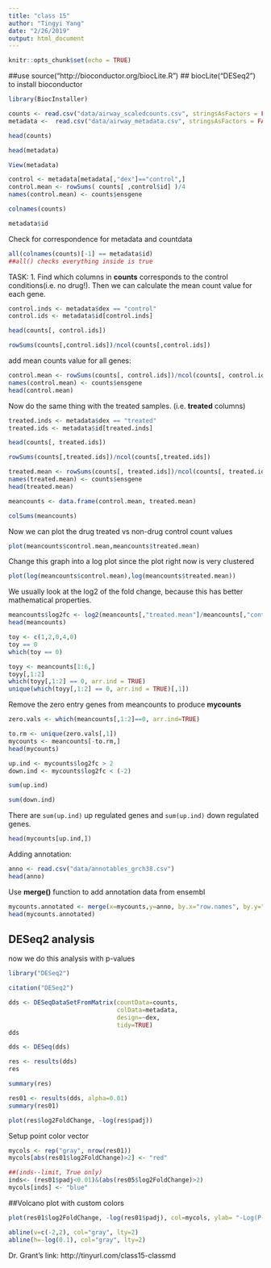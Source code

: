```yaml
---
title: "class 15"
author: "Tingyi Yang"
date: "2/26/2019"
output: html_document
---
```


```r
knitr::opts_chunk$set(echo = TRUE)
```

##use source("http://bioconductor.org/biocLite.R")
##    biocLite("DESeq2") to install bioconductor
```r
library(BiocInstaller)
```

```r
counts <- read.csv("data/airway_scaledcounts.csv", stringsAsFactors = FALSE)
metadata <-  read.csv("data/airway_metadata.csv", stringsAsFactors = FALSE)
```
```r
head(counts)
```

```r
head(metadata)
```
```r
View(metadata)

```

```r
control <- metadata[metadata[,"dex"]=="control",]
control.mean <- rowSums( counts[ ,control$id] )/4 
names(control.mean) <- counts$ensgene
```

```r
colnames(counts)
```

```r
metadata$id
```

Check for correspondence for metadata and countdata
```r
all(colnames(counts)[-1] == metadata$id)
##all() checks everything inside is true
```

TASK: 1. Find which columns in **counts** corresponds to the control conditions(i.e. no drug!). Then we can calculate the mean count value for each gene.

```r
control.inds <- metadata$dex == "control"
control.ids <- metadata$id[control.inds]

head(counts[, control.ids])
```
```r
rowSums(counts[,control.ids])/ncol(counts[,control.ids])

```

add mean counts value for all genes:
```r
control.mean <- rowSums(counts[, control.ids])/ncol(counts[, control.ids])
names(control.mean) <- counts$ensgene
head(control.mean)
```

Now do the same thing with the treated samples. (i.e. **treated** columns)
```r
treated.inds <- metadata$dex == "treated"
treated.ids <- metadata$id[treated.inds]

head(counts[, treated.ids])
```

```r
rowSums(counts[,treated.ids])/ncol(counts[,treated.ids])
```

```r
treated.mean <- rowSums(counts[, treated.ids])/ncol(counts[, treated.ids])
names(treated.mean) <- counts$ensgene
head(treated.mean)
```


```r
meancounts <- data.frame(control.mean, treated.mean)
```
```r
colSums(meancounts)
```

Now we can plot the drug treated vs non-drug control count values
```r
plot(meancounts$control.mean,meancounts$treated.mean)
```

Change this graph into a log plot since the plot right now is very clustered


```r
plot(log(meancounts$control.mean),log(meancounts$treated.mean))
```

 We usually look at the log2 of the fold change, because this has better mathematical properties.
```r
meancounts$log2fc <- log2(meancounts[,"treated.mean"]/meancounts[,"control.mean"])
head(meancounts)
```
 
```r
toy <- c(1,2,0,4,0)
toy == 0
which(toy == 0)
```
```r
toyy <- meancounts[1:6,]
toyy[,1:2]
which(toyy[,1:2] == 0, arr.ind = TRUE)
unique(which(toyy[,1:2] == 0, arr.ind = TRUE)[,1])
```
Remove the zero entry genes from meancounts to produce **mycounts**
```r
zero.vals <- which(meancounts[,1:2]==0, arr.ind=TRUE)

to.rm <- unique(zero.vals[,1])
mycounts <- meancounts[-to.rm,]
head(mycounts)
```

```r
up.ind <- mycounts$log2fc > 2
down.ind <- mycounts$log2fc < (-2)

```
```r
sum(up.ind)
```
```r
sum(down.ind)
```
There are `sum(up.ind)` up regulated genes and `sum(up.ind)` down regulated genes.

```r
head(mycounts[up.ind,])
```

Adding annotation:

```r
anno <- read.csv("data/annotables_grch38.csv")
head(anno)
```

Use **merge()** function to add annotation data from ensembl
```r
mycounts.annotated <- merge(x=mycounts,y=anno, by.x="row.names", by.y="ensgene")
head(mycounts.annotated)
```

## DESeq2 analysis 
now we do this analysis with p-values
```r
library("DESeq2")
```
```r
citation("DESeq2")
```

```r
dds <- DESeqDataSetFromMatrix(countData=counts, 
                              colData=metadata, 
                              design=~dex, 
                              tidy=TRUE)
dds

```
```r
dds <- DESeq(dds)
```

```r
res <- results(dds)
res
```
```r
summary(res)
```
```r
res01 <- results(dds, alpha=0.01)
summary(res01)
```

```r
plot(res$log2FoldChange, -log(res$padj))
```

Setup point color vector
```r
mycols <- rep("gray", nrow(res01))
mycols[abs(res01$log2FoldChange)>2] <- "red"
```
```r
##(inds--limit, True only)
inds<- (res01$padj<0.01)&(abs(res05$log2FoldChange)>2)
mycols[inds] <- "blue"
```
##Volcano plot with custom colors
```r
plot(res01$log2FoldChange, -log(res01$padj), col=mycols, ylab= "-Log(P-value)", xlab = "Log2(FoldChange)")
```
```r
abline(v=c(-2,2), col="gray", lty=2)
abline(h=-log(0.1), col="gray", lty=2)
```

Dr. Grant's link:
http://tinyurl.com/class15-classmd 






































